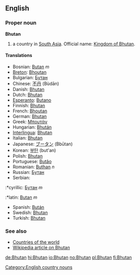 ==English==

===Proper noun===
'''Bhutan'''

# a country in [[South Asia]]. Official name: [[Kingdom of Bhutan]].

====Translations====
*Bosnian: [[Butan]] ''m''
*[[Breton]]: [[Bhoutan]]
*Bulgarian: [[Бутан]]
*Chinese: [[不丹]] (Bùdān)
*Danish: [[Bhutan]]
*Dutch: [[Bhutan]]
*[[Esperanto]]: [[Butano]]
*Finnish: [[Bhutan]]
*French: [[Bhoutan]]
*German: [[Bhutan]]
*Greek: [[Μπουτάν]]
*Hungarian: [[Bhután]]
*[[Interlingua]]: [[Bhutan]]
*Italian: [[Bhutan]]
*Japanese: [[ブータン]] (Bbūtan)
*Korean: [[부탄]] (but'an)
*Polish: [[Bhutan]]
*Portuguese: [[Butão]]
*Romanian: [[Buthan]] ''n''
*Russian: [[Бутан]]
*Serbian:
:*cyrillic: [[Бутан]] ''m''
:*latin: [[Butan]] ''m''
*Spanish: [[Bután]]
*Swedish: [[Bhutan]]
*Turkish: [[Bhutan]]

===See also===
*[[Countries of the world]]
*[[w:Bhutan|Wikipedia article on Bhutan]]
[[Category:English country nouns]]

[[de:Bhutan]]
[[hi:Bhutan]]
[[io:Bhutan]]
[[no:Bhutan]]
[[pl:Bhutan]]
[[fi:Bhutan]]
